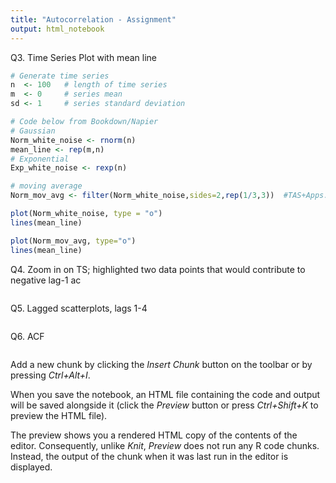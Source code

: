 ```yaml
---
title: "Autocorrelation - Assignment"
output: html_notebook
---
```


Q3. Time Series Plot with mean line
```r
# Generate time series
n  <- 100   # length of time series
m  <- 0     # series mean
sd <- 1     # series standard deviation

# Code below from Bookdown/Napier 
# Gaussian
Norm_white_noise <- rnorm(n)
mean_line <- rep(m,n)
# Exponential 
Exp_white_noise <- rexp(n)

# moving average
Norm_mov_avg <- filter(Norm_white_noise,sides=2,rep(1/3,3))  #TAS+Apps: 13

plot(Norm_white_noise, type = "o")
lines(mean_line)

plot(Norm_mov_avg, type="o")
lines(mean_line)
```

Q4. Zoom in on TS; highlighted two data points that would contribute to negative lag-1 ac
```r

```

Q5. Lagged scatterplots, lags 1-4
```r

```

Q6. ACF
```r

```


Add a new chunk by clicking the *Insert Chunk* button on the toolbar or by pressing *Ctrl+Alt+I*.

When you save the notebook, an HTML file containing the code and output will be saved alongside it (click the *Preview* button or press *Ctrl+Shift+K* to preview the HTML file).

The preview shows you a rendered HTML copy of the contents of the editor. Consequently, unlike *Knit*, *Preview* does not run any R code chunks. Instead, the output of the chunk when it was last run in the editor is displayed.

